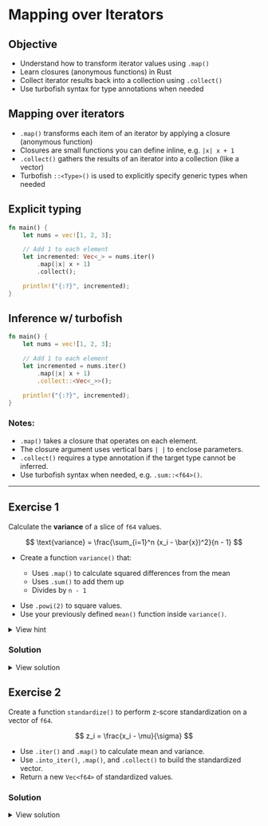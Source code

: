 # Mapping over Iterators

::: callout-tip
## Objective
- Understand how to transform iterator values using `.map()`
- Learn closures (anonymous functions) in Rust
- Collect iterator results back into a collection using `.collect()`
- Use turbofish syntax for type annotations when needed
:::

## Mapping over iterators

- `.map()` transforms each item of an iterator by applying a closure (anonymous function)
- Closures are small functions you can define inline, e.g. `|x| x + 1`
- `.collect()` gathers the results of an iterator into a collection (like a vector)
- Turbofish `::<Type>()` is used to explicitly specify generic types when needed

:::{layout-ncol="2"}
## Explicit typing
```rust
fn main() {
    let nums = vec![1, 2, 3];

    // Add 1 to each element
    let incremented: Vec<_> = nums.iter()
        .map(|x| x + 1)
        .collect();

    println!("{:?}", incremented);
}
```

## Inference w/ turbofish
```rust
fn main() {
    let nums = vec![1, 2, 3];

    // Add 1 to each element
    let incremented = nums.iter()
        .map(|x| x + 1)
        .collect::<Vec<_>>();

    println!("{:?}", incremented);
}
```
:::

### Notes:

* `.map()` takes a closure that operates on each element.
* The closure argument uses vertical bars `| |` to enclose parameters.
* `.collect()` requires a type annotation if the target type cannot be inferred.
* Use turbofish syntax when needed, e.g. `.sum::<f64>()`.

---

## Exercise 1

Calculate the **variance** of a slice of `f64` values.

$$
\text{variance} = \frac{\sum_{i=1}^n (x_i - \bar{x})^2}{n - 1}
$$

* Create a function `variance()` that:

  * Uses `.map()` to calculate squared differences from the mean
  * Uses `.sum()` to add them up
  * Divides by `n - 1`

::: callout-tip

* Use `.powi(2)` to square values.
* Use your previously defined `mean()` function inside `variance()`.
:::


<details>
<summary>View hint</summary>

```rust
fn variance(x: &[f64]) -> f64 {
    let n = x.len() as f64;
    let avg = mean(x);
    let sq_diffs: f64 = x
        .iter()
        .map(|xi| ___ )  // squared difference here
        .__();           // sum method here

    sq_diffs / (n - 1.0)
}
```

</details>

### Solution

<details>
<summary>View solution</summary>

```rust
fn variance(x: &[f64]) -> f64 {
    let n = x.len() as f64;
    let avg = mean(x);
    let sq_diffs: f64 = x
        .iter()
        .map(|xi| (xi - avg).powi(2))
        .sum();
    sq_diffs / (n - 1.0)
}

fn main() {
    let x = vec![2.0, 4.0, 4.0, 4.0, 5.0, 5.0, 7.0, 9.0];
    println!("Variance is: {:.2}", variance(&x));
}
```

</details>


## Exercise 2

Create a function `standardize()` to perform z-score standardization on a vector of `f64`.

$$
z_i = \frac{x_i - \mu}{\sigma}
$$

* Use `.iter()` and `.map()` to calculate mean and variance.
* Use `.into_iter()`, `.map()`, and `.collect()` to build the standardized vector.
* Return a new `Vec<f64>` of standardized values.

### Solution

<details>
<summary>View solution</summary>

```rust
fn standardize(x: &[f64]) -> Vec<f64> {
    let avg = mean(x);
    let std_dev = variance(x).sqrt();
    x.iter().map(|xi| (xi - avg) / std_dev).collect()
}

fn main() {
    let x = vec![1.0, 2.0, 3.0, 4.0, 5.0];
    let standardized = standardize(x);
    println!("Standardized: {:?}", standardized);
}
```

</details>
